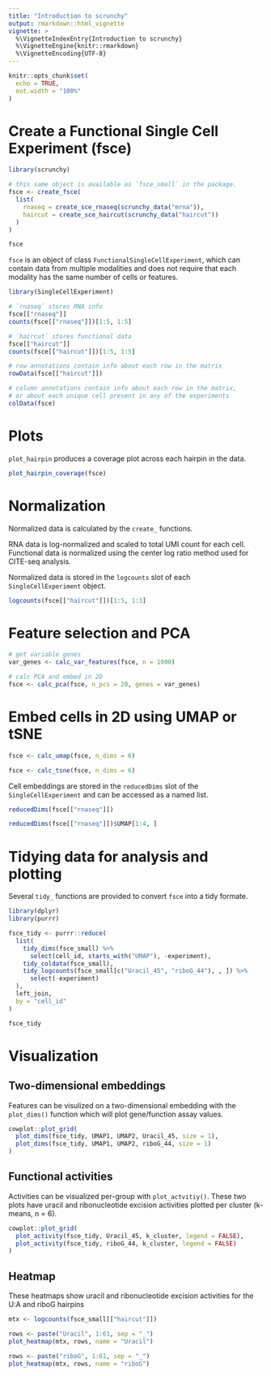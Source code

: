 ```yaml
---
title: "Introduction to scrunchy"
output: rmarkdown::html_vignette
vignette: >
  %\VignetteIndexEntry{Introduction to scrunchy}
  %\VignetteEngine{knitr::rmarkdown}
  %\VignetteEncoding{UTF-8}
---
```


```r
knitr::opts_chunk$set(
  echo = TRUE,
  out.width = "100%"
)
```

# Create a Functional Single Cell Experiment (fsce)

```r
library(scrunchy)

# this same object is available as `fsce_small` in the package.
fsce <- create_fsce(
  list(
    rnaseq = create_sce_rnaseq(scrunchy_data("mrna")),
    haircut = create_sce_haircut(scrunchy_data("haircut"))
  )
)

fsce
```

`fsce` is an object of class `FunctionalSingleCellExperiment`, which can contain data from multiple modalities and does not require that each modality has the same number of cells or features. 

```r
library(SingleCellExperiment)

# `rnaseq` stores RNA info
fsce[["rnaseq"]]
counts(fsce[["rnaseq"]])[1:5, 1:5]

# `haircut` stores functional data
fsce[["haircut"]]
counts(fsce[["haircut"]])[1:5, 1:5]

# row annotations contain info about each row in the matrix
rowData(fsce[["haircut"]])

# column annotations contain info about each row in the matrix, 
# or about each unique cell present in any of the experiments
colData(fsce)
```

# Plots

`plot_hairpin` produces a coverage plot across each hairpin in the data.

```r
plot_hairpin_coverage(fsce)
```

# Normalization

Normalized data is calculated by the `create_` functions.

RNA data is log-normalized and scaled to total UMI count for each cell. Functional data is normalized using the center log ratio method used for CITE-seq analysis.

Normalized data is stored in the `logcounts` slot of each `SingleCellExperiment` object.

```r
logcounts(fsce[["haircut"]])[1:5, 1:3]
```

# Feature selection and PCA

```r
# get variable genes
var_genes <- calc_var_features(fsce, n = 1000) 

# calc PCA and embed in 2D
fsce <- calc_pca(fsce, n_pcs = 20, genes = var_genes)
```

# Embed cells in 2D using UMAP or tSNE

```r
fsce <- calc_umap(fsce, n_dims = 6)

fsce <- calc_tsne(fsce, n_dims = 6)
```

Cell embeddings are stored in the `reducedDims` slot of the `SingleCellExperiment` and can be accessed as a named list.

```r
reducedDims(fsce[["rnaseq"]])

reducedDims(fsce[["rnaseq"]])$UMAP[1:4, ]
```

# Tidying data for analysis and plotting

Several `tidy_` functions are provided to convert `fsce` into a tidy formate.

```r
library(dplyr)
library(purrr)

fsce_tidy <- purrr::reduce(
  list(
    tidy_dims(fsce_small) %>%
      select(cell_id, starts_with("UMAP"), -experiment),
    tidy_coldata(fsce_small),
    tidy_logcounts(fsce_small[c("Uracil_45", "riboG_44"), , ]) %>%
      select(-experiment)
  ),
  left_join,
  by = "cell_id"
)

fsce_tidy
```

# Visualization

## Two-dimensional embeddings

Features can be visulized on a two-dimensional embedding with the `plot_dims()` function which will plot gene/function assay values.

```r
cowplot::plot_grid(
  plot_dims(fsce_tidy, UMAP1, UMAP2, Uracil_45, size = 1),
  plot_dims(fsce_tidy, UMAP1, UMAP2, riboG_44, size = 1)
)
```

## Functional activities

Activities can be visualized per-group with `plot_actvitiy()`. These two plots have uracil and ribonucleotide excision activities plotted per cluster (k-means, n = 6).

```r
cowplot::plot_grid(
  plot_activity(fsce_tidy, Uracil_45, k_cluster, legend = FALSE),
  plot_activity(fsce_tidy, riboG_44, k_cluster, legend = FALSE)
)
```

## Heatmap

These heatmaps show uracil and ribonucleotide excision activities for the U:A and riboG hairpins

```r
mtx <- logcounts(fsce_small[["haircut"]])

rows <- paste("Uracil", 1:61, sep = "_")
plot_heatmap(mtx, rows, name = "Uracil")
```

```r
rows <- paste("riboG", 1:61, sep = "_")
plot_heatmap(mtx, rows, name = "riboG")
```

